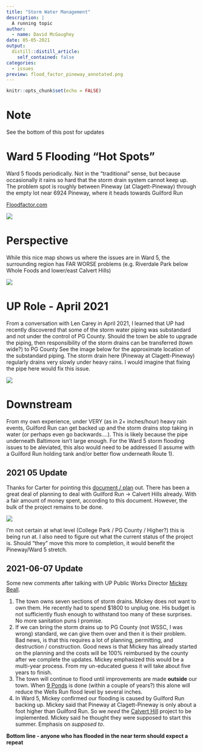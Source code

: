 ```yaml
---
title: "Storm Water Management"
description: |
  A running topic
author:
  - name: David McGaughey
date: 05-05-2021
output:
  distill::distill_article:
    self_contained: false
categories:
  - issues
preview: flood_factor_pineway_annotated.png
---
```



```r
knitr::opts_chunk$set(echo = FALSE)
```

# Note
See the bottom of this post for updates

# Ward 5 Flooding "Hot Spots"

Ward 5 floods periodically. Not in the "traditional" sense, but because occasionally it rains so hard that the storm drain system cannot keep up. The problem spot is roughly between Pineway (at Clagett-Pineway) through the empty lot near 6924 Pineway, where it heads towards Guilford Run

[Floodfactor.com](https://floodfactor.com/property/6924-pineway-university-park-maryland/241022122_fsid)

![](flood_factor_pineway.png)

# Perspective
While this nice map shows us where the issues are in Ward 5, the surrounding region has FAR WORSE problems (e.g. Riverdale Park below Whole Foods and lower/east Calvert Hills)

![](flood_factor_UP_region.png)

# UP Role - April 2021

From a conversation with Len Carey in April 2021, I learned that UP had recently discovered that some of the storm water piping was substandard and not under the control of PG County. Should the town be able to upgrade the piping, then responsibility of the storm drains can be transferred (town wide?) to PG County See the image below for the approximate location of the substandard piping. The storm drain here (Pineway at Clagett-Pineway) regularly drains very slowly under heavy rains. I would imagine that fixing the pipe here would fix this issue.

![](flood_factor_pineway_annotated.png)

# Downstream

From my own experience, under VERY (as in 2+ inches/hour) heavy rain events, Guilford Run can get backed up and the storm drains stop taking in water (or perhaps even go backwards....). This is likely because the pipe underneath Baltimore isn't large enough. For the Ward 5 storm flooding issues to be aleviated, this also would need to be addressed (I assume with a Guilford Run holding tank and/or better flow underneath Route 1).

## 2021 05 Update
Thanks for Carter for pointing this [document / plan](https://www.collegeparkmd.gov/DocumentCenter/View/976/Calvert-Hills-Drainage-Improvement-Project-Presentation-October-24-2018?bidId=) out. There has been a great deal of planning to deal with Guilford Run -> Calvert Hills already. With a fair amount of money spent, according to this document. However, the bulk of the project remains to be done.

![](screenshot_CP_guildford_calvert_plan.png)

I'm not certain at what level (College Park / PG County / Higher?) this is being run at. I also need to figure out what the current status of the project is. Should "they" move this more to completion, it would benefit the Pineway/Ward 5 stretch. 

## 2021-06-07 Update

Some new comments after talking with UP Public Works Director [Mickey Beall](https://www.upmd.org/directory.aspx?EID=18).

1. The town owns seven sections of storm drains. Mickey does not want to own them. He recently had to spend $1800 to unplug one. His budget is not sufficiently flush enough to withstand too many of these surprises. No more sanitation puns I promise. 
2. If we can bring the storm drains up to PG County (not WSSC, I was wrong) standard, we can give them over and then it is their problem. Bad news, is that this requires a lot of planning, permitting, and destruction / construction. Good news is that Mickey has already started on the planning and the costs will be 100% reimbursed by the county after we complete the updates. Mickey emphasized this would be a multi-year process. From my un-educated guess it will take about five years to finish. 
3. The town will continue to flood until improvements are made **outside** our town. When [9 Ponds](https://www.washingtonpost.com/local/university-park-considers-a-new-pond-to-divert-storm-water/2012/07/31/gJQABUY3OX_story.html) is done (within a couple of years?) this alone will reduce the Wells Run flood level by several inches. 
4. In Ward 5, Mickey confirmed our flooding is caused by Guilford Run backing up. Mickey said that Pineway at Clagett-Pineway is only about a foot higher than Guilford Run. So we *need* the [Calvert Hill](https://www.collegeparkmd.gov/DocumentCenter/View/976/Calvert-Hills-Drainage-Improvement-Project-Presentation-October-24-2018?bidId=) project to be implemented. Mickey said he thought they were supposed to start this summer. Emphasis on *supposed to*. 

**Bottom line - anyone who has flooded in the near term should expect a repeat**
